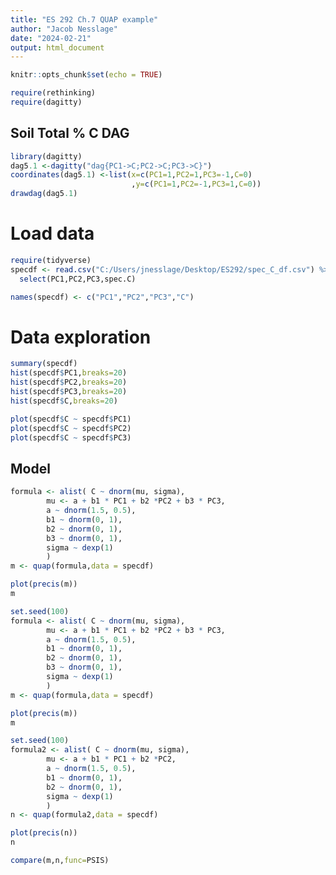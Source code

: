 ---
title: "ES 292 Ch.7 QUAP example"
author: "Jacob Nesslage"
date: "2024-02-21"
output: html_document
---

```{r setup, include=FALSE}
knitr::opts_chunk$set(echo = TRUE)
```

```{r}
require(rethinking)
require(dagitty)
```
## Soil Total % C DAG

```{r}
library(dagitty)
dag5.1 <-dagitty("dag{PC1->C;PC2->C;PC3->C}")
coordinates(dag5.1) <-list(x=c(PC1=1,PC2=1,PC3=-1,C=0)
                           ,y=c(PC1=1,PC2=-1,PC3=1,C=0))
drawdag(dag5.1)
```
# Load data

```{r}
require(tidyverse)
specdf <- read.csv("C:/Users/jnesslage/Desktop/ES292/spec_C_df.csv") %>%
  select(PC1,PC2,PC3,spec.C)

names(specdf) <- c("PC1","PC2","PC3","C")
```

# Data exploration

```{r}
summary(specdf)
hist(specdf$PC1,breaks=20)
hist(specdf$PC2,breaks=20)
hist(specdf$PC3,breaks=20)
hist(specdf$C,breaks=20)

plot(specdf$C ~ specdf$PC1)
plot(specdf$C ~ specdf$PC2)
plot(specdf$C ~ specdf$PC3)
```



## Model
```{r}
formula <- alist( C ~ dnorm(mu, sigma),
        mu <- a + b1 * PC1 + b2 *PC2 + b3 * PC3,
        a ~ dnorm(1.5, 0.5),
        b1 ~ dnorm(0, 1),
        b2 ~ dnorm(0, 1),
        b3 ~ dnorm(0, 1),
        sigma ~ dexp(1)
        )
m <- quap(formula,data = specdf)

plot(precis(m))
m

```


```{r}
set.seed(100)
formula <- alist( C ~ dnorm(mu, sigma),
        mu <- a + b1 * PC1 + b2 *PC2 + b3 * PC3,
        a ~ dnorm(1.5, 0.5),
        b1 ~ dnorm(0, 1),
        b2 ~ dnorm(0, 1),
        b3 ~ dnorm(0, 1),
        sigma ~ dexp(1)
        )
m <- quap(formula,data = specdf)

plot(precis(m))
m

set.seed(100)
formula2 <- alist( C ~ dnorm(mu, sigma),
        mu <- a + b1 * PC1 + b2 *PC2,
        a ~ dnorm(1.5, 0.5),
        b1 ~ dnorm(0, 1),
        b2 ~ dnorm(0, 1),
        sigma ~ dexp(1)
        )
n <- quap(formula2,data = specdf)

plot(precis(n))
n

compare(m,n,func=PSIS)
```


